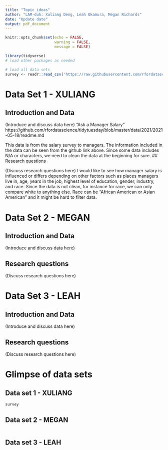 ```yaml
---
title: "Topic ideas"
author: "LAM-duh: Xuliang Deng, Leah Okamura, Megan Richards"
date: "Update date"
output: pdf_document
---
```


```r
knitr::opts_chunk$set(echo = FALSE, 
                      warning = FALSE, 
                      message = FALSE)
```


```r
library(tidyverse) 
# load other packages as needed
``` 

```r
# load all data sets 
survey <- readr::read_csv('https://raw.githubusercontent.com/rfordatascience/tidytuesday/master/data/2021/2021-05-18/survey.csv')

```

# Data Set 1 - XULIANG

## Introduction and Data

(Introduce and discuss data here)
"Ask a Manager Salary"
https://github.com/rfordatascience/tidytuesday/blob/master/data/2021/2021-05-18/readme.md

This data is from the salary survey to managers. The information included in the data can be seen from the github link above.
Since some data includes N/A or characters, we need to clean the data at the beginning for sure.
## Research questions 

(Discuss research questions here)
I would like to see how manager salary is influenced or differs depending on other factors such as places managers live in, age, years in the job, highest level of education, gender, industry, and race. Since the data is not clean, for instance for race, we can only compare white to anything else. Race can be "African American or Asian American" and it might be hard to filter data.

# Data Set 2 - MEGAN

## Introduction and Data

(Introduce and discuss data here)

## Research questions 

(Discuss research questions here)



# Data Set 3 - LEAH
## Introduction and Data

(Introduce and discuss data here)

## Research questions 

(Discuss research questions here)



# Glimpse of data sets

## Data set 1 - XULIANG

```r
survey
```


## Data set 2 - MEGAN

```r

```


## Data set 3 - LEAH

```r

```

